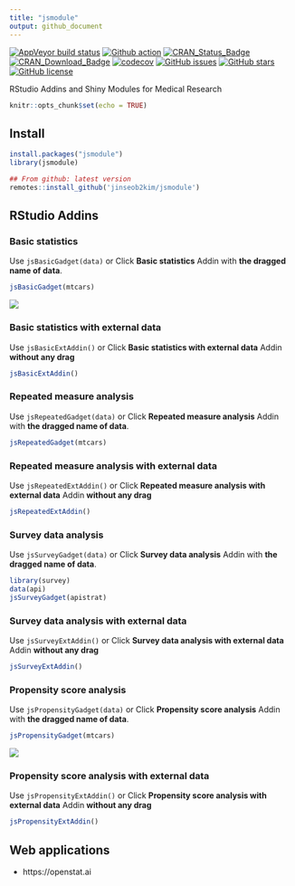 ```yaml
---
title: "jsmodule"
output: github_document
---
```


[![AppVeyor build status](https://ci.appveyor.com/api/projects/status/github/jinseob2kim/jsmodule?branch=master&svg=true)](https://ci.appveyor.com/project/jinseob2kim/jsmodule)
[![Github action](https://github.com/jinseob2kim/jsmodule/workflows/R-CMD-check/badge.svg)](https://github.com/jinseob2kim/jsmodule/actions)
[![CRAN\_Status\_Badge](https://www.r-pkg.org/badges/version/jsmodule)](https://cran.r-project.org/package=jsmodule)
[![CRAN\_Download\_Badge](https://cranlogs.r-pkg.org/badges/jsmodule)](https://CRAN.R-project.org/package=jsmodule)
[![codecov](https://codecov.io/github/jinseob2kim/jsmodule/branch/master/graphs/badge.svg)]( https://app.codecov.io/github/jinseob2kim/jsmodule)
[![GitHub issues](https://img.shields.io/github/issues/jinseob2kim/jsmodule.svg)](https://github.com/jinseob2kim/jsmodule/issues)
[![GitHub stars](https://img.shields.io/github/stars/jinseob2kim/jsmodule.svg)](https://github.com/jinseob2kim/jsmodule/stargazers)
[![GitHub license](https://img.shields.io/github/license/jinseob2kim/jsmodule.svg)](https://github.com/jinseob2kim/jsmodule/blob/master/LICENSE)


RStudio Addins and Shiny Modules for Medical Research

```r
knitr::opts_chunk$set(echo = TRUE)
```

## Install

```r
install.packages("jsmodule")
library(jsmodule)

## From github: latest version
remotes::install_github('jinseob2kim/jsmodule')

```

## RStudio Addins

### Basic statistics 

Use `jsBasicGadget(data)` or Click **Basic statistics** Addin with **the dragged name of data**. 

```r
jsBasicGadget(mtcars)
```

![](vignettes/figures/addin.gif)

### Basic statistics with external data

Use `jsBasicExtAddin()` or Click **Basic statistics with external data** Addin **without any drag**  

```r
jsBasicExtAddin()
```


### Repeated measure analysis

Use `jsRepeatedGadget(data)` or Click **Repeated measure analysis** Addin with **the dragged name of data**. 

```r
jsRepeatedGadget(mtcars)
```

### Repeated measure analysis with external data

Use `jsRepeatedExtAddin()` or Click **Repeated measure analysis with external data** Addin **without any drag**  

```r
jsRepeatedExtAddin()
```



### Survey data analysis

Use `jsSurveyGadget(data)` or Click **Survey data analysis** Addin with **the dragged name of data**. 

```r
library(survey)
data(api)
jsSurveyGadget(apistrat)
```

### Survey data analysis with external data

Use `jsSurveyExtAddin()` or Click **Survey data analysis with external data** Addin **without any drag**  

```r
jsSurveyExtAddin()
```



### Propensity score analysis

Use `jsPropensityGadget(data)` or Click **Propensity score analysis** Addin with **the dragged name of data**. 

```r
jsPropensityGadget(mtcars)
```

![](vignettes/figures/ps.png)

### Propensity score analysis with external data

Use `jsPropensityExtAddin()` or Click **Propensity score analysis with external data** Addin **without any drag**  

```r
jsPropensityExtAddin()
```


## Web applications

* https://openstat.ai


